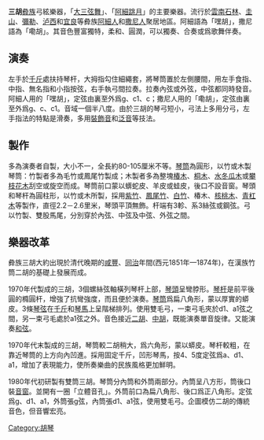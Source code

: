 {{unreferenced|time=2012-01-10T05:39:19+00:00}}

'''三胡'''[[彜族|彜族]]弓絃樂器，「[[大三弦舞|大三弦舞]]」、「[[阿細跳月|阿細跳月]]」的主要樂器。流行於[[雲南|雲南]][[石林县|石林]]、[[圭山镇|圭山]]、[[彌勒|彌勒]]、[[泸西县|泸西]]和[[宜良|宜良]]等彜族[[阿細人|阿細人]]和[[撒尼人|撒尼人]]聚居地區。阿細語為「嘿胡」，撒尼語為「嘞胡」。其音色豐富獨特，柔和、圓潤，可以獨奏、合奏或爲歌舞伴奏。

== 演奏 ==
左手於[[千斤|千斤]]處扶持琴杆，大拇指勾住細繩套，將琴筒置於左側腰間，用左手食指、中指、無名指和小指按弦，右手執弓間拉奏。拉奏內弦或外弦，中弦都同時發音。阿細人用的「嘿胡」，定弦由裏至外爲g、c1、c；撒尼人用的「嘞胡」，定弦由裏至外爲g、c、c1。音域一個半八度。由於三胡的琴弓短小，弓法上多用分弓，左手指法的特點是滑奏，多用[[裝飾音|裝飾音]]和[[泛音|泛音]]等技法。

== 製作 ==
多為演奏者自製，大小不一，全長約80-105厘米不等。[[琴筒|琴筒]]為圓形，以竹或木製琴筒：竹製者多為毛竹或鳳尾竹製成；木製者多為整塊[[椿木|椿木]]、[[桐木|桐木]]、[[水冬瓜木|水冬瓜木]]或[[攀枝花木|攀枝花木]]刮空或旋空而成。琴筒前口蒙以蠎蛇皮、羊皮或蛙皮，後口不設音窗。琴頭和琴杆為圓柱形，以竹或木所製，採用[[紫竹|紫竹]]、[[鳳尾竹|鳳尾竹]]、[[白竹|白竹]]、椿木、[[核桃木|核桃木]]、[[青杠木|青杠木]]等製作，直徑2.2－2.6里米，琴頭平頂無飾。杆端有3軫、系3絲弦或鋼弦。弓以竹製、雙股馬尾，分別穿於內弦、中弦及中弦、外弦之間。

== 樂器改革 ==

彜族三胡大約出現於清代晚期的[[咸豐|咸豐]]、[[同治|同治]]年間(西元1851年—1874年)，在漢族竹筒二胡的基礎上發展而成。

1970年代製成的三胡，3個螺絲弦軸橫列琴杆上部，[[琴頭|琴頭]]呈彎脖形。[[琴杆|琴杆]]是前平後圓的橢圓杆，增強了抗彎強度，而且便於演奏。[[琴筒|琴筒]]爲扁八角形，蒙以厚實的蟒皮。3條[[琴弦|琴弦]]在[[千斤|千斤]]和[[琴馬|琴馬]]上呈階梯排列。使用雙毛弓，一束弓毛夾於d1、a1弦之間，另一束弓毛處於a1弦之外。音色接近[[二胡|二胡]]、[[中胡|中胡]]，既能演奏單音旋律。又能演奏[[和弦|和弦]]。

1970年代末製成的三胡，琴筒較二胡稍大，爲六角形，蒙以蟒皮。琴杆較粗，在靠近琴筒的上方向內凹進。採用固定千斤，凹形琴馬，按4、5度定弦爲a、d1、a1，增加了表現能力，使所奏樂曲的民族風格更加鮮明。

1980年代初研製有雙筒三胡。琴筒分內筒和外筒兩部分。內筒呈八方形，筒後口裝[[音窗|音窗]]。並開有一圈「立體音孔」。外筒前口為扁八角形、後口爲正八角形。定弦爲g、d1、a1，外筒張g弦，內筒張d1、a1弦，使用雙毛弓。企圖模仿二胡的傳統音色，但音響宏亮。
{{中国民族乐器}}
[[Category:胡琴|Category:胡琴]]